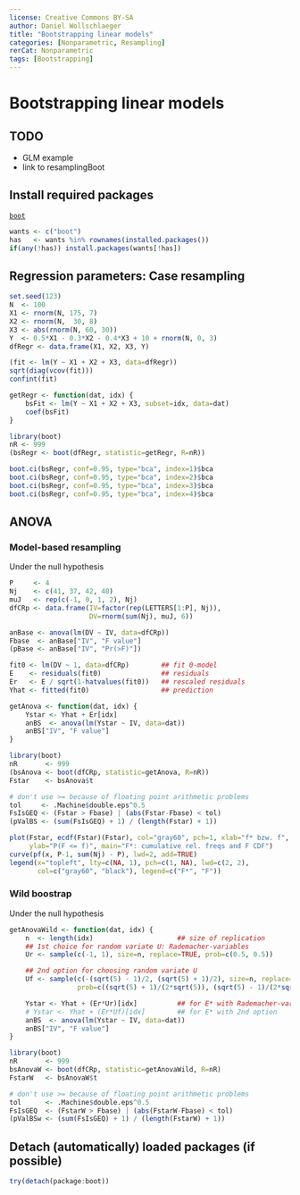 ---
license: Creative Commons BY-SA
author: Daniel Wollschlaeger
title: "Bootstrapping linear models"
categories: [Nonparametric, Resampling]
rerCat: Nonparametric
tags: [Bootstrapping]
---

Bootstrapping linear models
========================================================

TODO
-------------------------

 - GLM example
 - link to resamplingBoot

Install required packages
-------------------------

[`boot`](https://cran.r-project.org/package=boot)

```{r}
wants <- c("boot")
has   <- wants %in% rownames(installed.packages())
if(any(!has)) install.packages(wants[!has])
```

Regression parameters: Case resampling
-------------------------

```{r}
set.seed(123)
N  <- 100
X1 <- rnorm(N, 175, 7)
X2 <- rnorm(N,  30, 8)
X3 <- abs(rnorm(N, 60, 30))
Y  <- 0.5*X1 - 0.3*X2 - 0.4*X3 + 10 + rnorm(N, 0, 3)
dfRegr <- data.frame(X1, X2, X3, Y)
```

```{r}
(fit <- lm(Y ~ X1 + X2 + X3, data=dfRegr))
sqrt(diag(vcov(fit)))
confint(fit)
```

```{r}
getRegr <- function(dat, idx) {
    bsFit <- lm(Y ~ X1 + X2 + X3, subset=idx, data=dat)
    coef(bsFit)
}
```

```{r}
library(boot)
nR <- 999
(bsRegr <- boot(dfRegr, statistic=getRegr, R=nR))
```

```{r}
boot.ci(bsRegr, conf=0.95, type="bca", index=1)$bca
boot.ci(bsRegr, conf=0.95, type="bca", index=2)$bca
boot.ci(bsRegr, conf=0.95, type="bca", index=3)$bca
boot.ci(bsRegr, conf=0.95, type="bca", index=4)$bca
```

ANOVA
-------------------------

### Model-based resampling

Under the null hypothesis

```{r}
P     <- 4
Nj    <- c(41, 37, 42, 40)
muJ   <- rep(c(-1, 0, 1, 2), Nj)
dfCRp <- data.frame(IV=factor(rep(LETTERS[1:P], Nj)),
                    DV=rnorm(sum(Nj), muJ, 6))
```

```{r}
anBase <- anova(lm(DV ~ IV, data=dfCRp))
Fbase  <- anBase["IV", "F value"]
(pBase <- anBase["IV", "Pr(>F)"])
```

```{r}
fit0 <- lm(DV ~ 1, data=dfCRp)        ## fit 0-model
E    <- residuals(fit0)               ## residuals
Er   <- E / sqrt(1-hatvalues(fit0))   ## rescaled residuals
Yhat <- fitted(fit0)                  ## prediction

getAnova <- function(dat, idx) {
    Ystar <- Yhat + Er[idx]
    anBS  <- anova(lm(Ystar ~ IV, data=dat))
    anBS["IV", "F value"]
}

library(boot)
nR       <- 999
(bsAnova <- boot(dfCRp, statistic=getAnova, R=nR))
Fstar    <- bsAnova$t

# don't use >= because of floating point arithmetic problems
tol     <- .Machine$double.eps^0.5
FsIsGEQ <- (Fstar > Fbase) | (abs(Fstar-Fbase) < tol)
(pValBS <- (sum(FsIsGEQ) + 1) / (length(Fstar) + 1))
```

```{r rerResamplingBootALM01}
plot(Fstar, ecdf(Fstar)(Fstar), col="gray60", pch=1, xlab="f* bzw. f",
     ylab="P(F <= f)", main="F*: cumulative rel. freqs and F CDF")
curve(pf(x, P-1, sum(Nj) - P), lwd=2, add=TRUE)
legend(x="topleft", lty=c(NA, 1), pch=c(1, NA), lwd=c(2, 2),
       col=c("gray60", "black"), legend=c("F*", "F"))
```

### Wild boostrap

Under the null hypothesis

```{r}
getAnovaWild <- function(dat, idx) {
    n  <- length(idx)                     ## size of replication
    ## 1st choice for random variate U: Rademacher-variables
    Ur <- sample(c(-1, 1), size=n, replace=TRUE, prob=c(0.5, 0.5))

    ## 2nd option for choosing random variate U
    Uf <- sample(c(-(sqrt(5) - 1)/2, (sqrt(5) + 1)/2), size=n, replace=TRUE,
                 prob=c((sqrt(5) + 1)/(2*sqrt(5)), (sqrt(5) - 1)/(2*sqrt(5))))

    Ystar <- Yhat + (Er*Ur)[idx]          ## for E* with Rademacher-variables
    # Ystar <- Yhat + (Er*Uf)[idx]        ## for E* with 2nd option
    anBS  <- anova(lm(Ystar ~ IV, data=dat))
    anBS["IV", "F value"]
}
```

```{r}
library(boot)
nR       <- 999
bsAnovaW <- boot(dfCRp, statistic=getAnovaWild, R=nR)
FstarW   <- bsAnovaW$t

# don't use >= because of floating point arithmetic problems
tol      <- .Machine$double.eps^0.5
FsIsGEQ  <- (FstarW > Fbase) | (abs(FstarW-Fbase) < tol)
(pValBSw <- (sum(FsIsGEQ) + 1) / (length(FstarW) + 1))
```

Detach (automatically) loaded packages (if possible)
-------------------------

```{r}
try(detach(package:boot))
```
